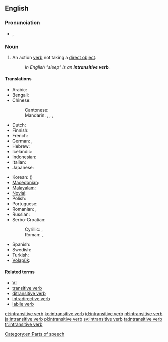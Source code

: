 ==English==
{{wikipedia}}

===Pronunciation===
* {{IPA|/ɪnˌtrænsətɪv ˈvɜːb/|/ɪnˌtrænzətɪv ˈvɜːb/}}, {{X-SAMPA|/In%tr{ns@tIv "v3:b/|/In%tr{nz@tIv "v3:b/}}

===Noun===
{{en-noun|sg=[[intransitive]] [[verb]]}}

# {{grammar}} An action [[verb]] not taking a [[direct object]].
#: ''In English "sleep" is an '''intransitive verb'''.''

====Translations====
{{trans-top|action verb not taking a direct object}}
* Arabic: {{t|ar|فعل لازم|m|tr=fiʿl lfiʿl zim}}
* Bengali: {{t|bn|অকর্মক ক্রিয়া|tr=ôkôrmôk kriya|sc=Beng|xs=Bengali}}
* Chinese:
*: Cantonese: {{tø|yue|不及物動詞|tr=bat1 kap6 mat6 dung6 ci4|sc=Hani|xs=Cantonese}}
*: Mandarin: {{t|cmn|不及物動詞|sc=Hani}},  {{t|cmn|不及物动词|tr=bùjíwù dòngcí|sc=Hani}}, {{t-|cmn|自動詞|sc=Hani}},  {{t|cmn|自动词|tr=zìdòngcí|sc=Hani}}
* Dutch: {{t+|nl|onovergankelijk werkwoord|n}}
* Finnish: {{t-|fi|intransitiivinen verbi}}
* French: {{t+|fr|verbe intransitif|m}}
* German: {{t|de|Intransitiv|m}}, {{t|de|intransitives Verb|n}}
* Hebrew: {{t|he|פועל עומד|m}}
* Icelandic: {{t-|is|áhrifslaus sögn|f}}
* Indonesian: {{t|id|kata kerja intransitif|xs=Indonesian}}
* Italian: {{t-|it|verbo intransitivo|m}}
* Japanese: {{t-|ja|自動詞|tr=じどうし, jidōshi}}
{{trans-mid}}
* Korean: {{t|ko|자동사|tr=jadongsa|sc=Kore}} ({{t|ko|自動詞|sc=Kore}})
* [[Macedonian]]: {{t|mk|непреоден глагол|m|tr=nepréoden glágol}}
* [[Malayalam]]: {{t|ml|അകര്‍മ്മകക്രിയ|sc=Mlym|xs=Malayalam}}
* [[Novial]]: {{tø|nov|non-transitiv verbe|xs=Novial}}
* Polish: {{t+|pl|czasownik nieprzechodni|m}}
* Portuguese: {{t|pt|predicação verbal}}
* Romanian: {{t|ro|intranzitiv|m}}, {{t|ro|verb intranzitiv|n}}
* Russian: {{t|ru|непереходный глагол|m|tr=neperexódnyj glagól}}
* Serbo-Croatian:
*: Cyrillic: {{t|sh|непрелазни глагол|m}}, {{t|sh|непријелазни глагол|m}}
*: Roman: {{t|sh|neprelazni glagol|m}}, {{t|sh|neprijelazni glagol|m}}
* Spanish: {{t-|es|verbo intransitivo|m}}
* Swedish: {{t|sv|intransitivt verb}}
* Turkish: {{t|tr|geçişsiz eylem}}
* [[Volapük]]: {{t|vo|värb neloveädik}}
{{trans-bottom}}

====Related terms====
* [[VI#English|VI]]
* [[transitive verb]]
* [[ditransitive verb]]
* [[intradirective verb]]
* [[labile verb]]

[[Category:en:Parts of speech]]

[[et:intransitive verb]]
[[ko:intransitive verb]]
[[id:intransitive verb]]
[[nl:intransitive verb]]
[[ja:intransitive verb]]
[[pl:intransitive verb]]
[[sv:intransitive verb]]
[[ta:intransitive verb]]
[[tr:intransitive verb]]